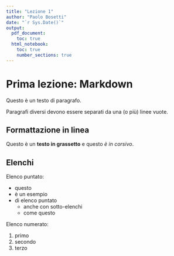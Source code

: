 ```yaml
---
title: "Lezione 1"
author: "Paolo Bosetti"
date: "`r Sys.Date()`"
output:
  pdf_document:
    toc: true
  html_notebook:
    toc: true
    number_sections: true
---
```


# Prima lezione: Markdown

Questo è un testo di paragrafo.

Paragrafi diversi devono essere separati da una (o più) linee vuote.

## Formattazione in linea

Questo è un **testo in grassetto** e questo *è in corsivo*.

## Elenchi

Elenco puntato:

* questo 
* è un esempio
* di elenco puntato
  - anche con sotto-elenchi
  - come questo
  
Elenco numerato:

1. primo
2. secondo
2. terzo